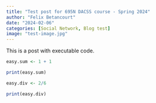 ```yaml
---
title: "Test post for 695N DACSS course - Spring 2024"
author: "Felix Betancourt"
date: "2024-02-06"
categories: [Social Network, Blog test]
image: "test-image.jpg"
---
```


This is a post with executable code.

```r
easy.sum <- 1 + 1

print(easy.sum)
```

```r

easy.div <- 2/6

print(easy.div)
```
